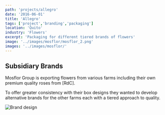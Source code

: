 ```yaml
---
path: 'projects/allegro'
date: '2016-06-01'
title: 'Allegro'
tags: ['project','branding','packaging']
location: 'Quito'
industry: 'Flowers'
excerpt: 'Packaging for different tiered brands of flowers'
image: '../images/mosflor/mosflor_2.png'
images: '../images/mosflor/'
---
```


## Subsidiary Brands

Mosflor Group is exporting flowers from various farms including their own premium quality roses from [RdC]. 

To offer greater consistency with their box designs they wanted to develop alternative brands for the other farms each with a tiered approach to quality. 

![Brand design](../images/mosflor/boxes_1.jpg)